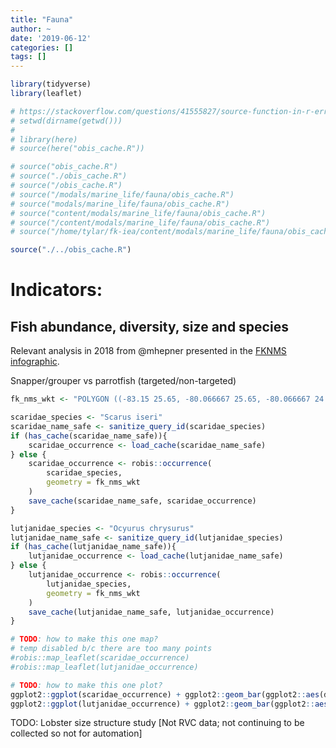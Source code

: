 ```yaml
---
title: "Fauna"
author: ~
date: '2019-06-12'
categories: []
tags: []
---
```


```r
library(tidyverse)
library(leaflet)

# https://stackoverflow.com/questions/41555827/source-function-in-r-error-cannot-find-file-do-i-have-to-change-working-direc
# setwd(dirname(getwd()))
#
# library(here)
# source(here("obis_cache.R"))

# source("obis_cache.R")
# source("./obis_cache.R")
# source("/obis_cache.R")
# source("/modals/marine_life/fauna/obis_cache.R")
# source("modals/marine_life/fauna/obis_cache.R")
# source("content/modals/marine_life/fauna/obis_cache.R")
# source("/content/modals/marine_life/fauna/obis_cache.R")
# source("/home/tylar/fk-iea/content/modals/marine_life/fauna/obis_cache.R")

source("./../obis_cache.R")

```

# Indicators:
## Fish abundance, diversity, size and species
Relevant analysis in 2018 from @mhepner presented in the [FKNMS infographic](https://marinebon.github.io/info-fk/corals.html).


Snapper/grouper vs parrotfish (targeted/non-targeted)


```r
fk_nms_wkt <- "POLYGON ((-83.15 25.65, -80.066667 25.65, -80.066667 24.3, -83.15 24.3, -83.15 25.65))"
```

```r
scaridae_species <- "Scarus iseri"
scaridae_name_safe <- sanitize_query_id(scaridae_species)
if (has_cache(scaridae_name_safe)){
    scaridae_occurrence <- load_cache(scaridae_name_safe)
} else {
    scaridae_occurrence <- robis::occurrence(
        scaridae_species,
        geometry = fk_nms_wkt
    )
    save_cache(scaridae_name_safe, scaridae_occurrence)
}

lutjanidae_species <- "Ocyurus chrysurus"
lutjanidae_name_safe <- sanitize_query_id(lutjanidae_species)
if (has_cache(lutjanidae_name_safe)){
    lutjanidae_occurrence <- load_cache(lutjanidae_name_safe)
} else {
    lutjanidae_occurrence <- robis::occurrence(
        lutjanidae_species,
        geometry = fk_nms_wkt
    )
    save_cache(lutjanidae_name_safe, lutjanidae_occurrence)
}

```


```r
# TODO: how to make this one map?
# temp disabled b/c there are too many points
#robis::map_leaflet(scaridae_occurrence)
#robis::map_leaflet(lutjanidae_occurrence)
```

```r
# TODO: how to make this one plot?
ggplot2::ggplot(scaridae_occurrence) + ggplot2::geom_bar(ggplot2::aes(date_year), width = 1)
ggplot2::ggplot(lutjanidae_occurrence) + ggplot2::geom_bar(ggplot2::aes(date_year), width = 1)
```

TODO: Lobster size structure study [Not RVC data; not continuing to be collected so not for automation]
